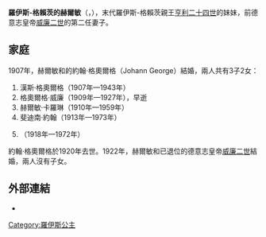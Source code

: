{{Infobox noble
| name        = 羅伊斯-格賴茨的赫爾敏
| image       = Hermine of Reuss.jpg
| birth_date  = {{Birth date|1887|12|17|df=y}}
| birth_place = [[格賴茨|格賴茨]]
| death_date  = {{Death date and age|1947|8|7|1887|12|17|df=y}}
| death_place = [[奧得河畔法蘭克福|奧得河畔法蘭克福]]
| noble family= [[羅伊斯統治者列表|羅伊斯家族]]
| father      = [[亨利二十二世_(羅伊斯-格賴茨)|亨利二十二世]]
| mother      = [[紹姆堡-利珀的伊達|紹姆堡-利珀的伊達]]
| religion    = [[信義宗|信義宗]]
}}
'''羅伊斯-格賴茨的赫爾敏'''（{{lang-de|''Hermine, Prinzessin Reuß zu Greiz''}}，{{bd|1887年|12月17日|1947年|8月7日}}），末代羅伊斯-格賴茨親王[[亨利二十四世_(羅伊斯-格賴茨)|亨利二十四世]]的妹妹，前德意志皇帝[[威廉二世_(德國)|威廉二世]]的第二任妻子。

== 家庭 ==
1907年，赫爾敏和{{link-de|舍奈希-卡羅拉茲|Schoenaich-Carolath}}的約翰·格奧爾格（Johann George）結婚，兩人共有3子2女：
# 漢斯·格奧爾格（1907年—1943年）
# 格奧爾格·威廉（1909年—1927年），早逝
# 赫爾敏·卡羅琳（1910年—1959年）
# 斐迪南·約翰（1913年—1973年）
# {{le|舍奈希-卡羅拉茲的亨麗埃特|Princess Henriette of Schönaich-Carolath|亨麗埃特}}（1918年—1972年）

約翰·格奧爾格於1920年去世。1922年，赫爾敏和已退位的德意志皇帝[[威廉二世_(德國)|威廉二世]]結婚，兩人沒有子女。

==外部連結==
{{Commons category|Empress Hermine of Germany}}
* {{PM20|FID=pe/015850}}

{{Authority control}}
{{DEFAULTSORT:Hermine Reuss Of Greiz}}
[[Category:羅伊斯公主|Category:羅伊斯公主]]